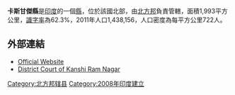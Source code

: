 '''卡斯甘傑縣'''是[[印度|印度]]的一個[[縣|縣]]，位於該國北部，由[[北方邦|北方邦]]負責管轄，面積1,993平方公里，[[識字率|識字率]]為62.3%，2011年人口1,438,156，人口密度為每平方公里722人。

==外部連結==
*[https://web.archive.org/web/20150701184726/http://www.kanshiramnagar.nic.in/ Official Website]
*[https://web.archive.org/web/20120905041746/http://www.allahabadhighcourt.in/District/KanshiRamN.htm District Court of Kanshi Ram Nagar]

{{北方邦行政区划小作品}}
[[Category:北方邦辖县|Category:北方邦辖县]]
[[Category:2008年印度建立|Category:2008年印度建立]]